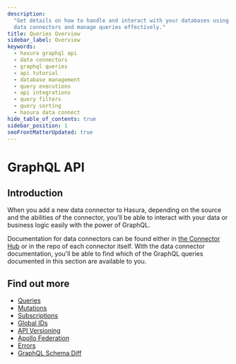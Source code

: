 ```yaml
---
description:
  "Get details on how to handle and interact with your databases using Hasura's GraphQL API. Learn methods to initialize
  data connectors and manage queries effectively."
title: Queries Overview
sidebar_label: Overview
keywords:
  - hasura graphql api
  - data connectors
  - graphql queries
  - api tutorial
  - database management
  - query executions
  - api integrations
  - query filters
  - query sorting
  - hasura data connect
hide_table_of_contents: true
sidebar_position: 1
seoFrontMatterUpdated: true
---
```



# GraphQL API

## Introduction

When you add a new data connector to Hasura, depending on the source and the abilities of the connector, you'll be able
to interact with your data or business logic easily with the power of GraphQL.

Documentation for data connectors can be found either in [the Connector Hub](https://hasura.io/connectors) or in the
repo of each connector itself. With the data connector documentation, you'll be able to find which of the GraphQL
queries documented in this section are available to you.

## Find out more

- [Queries](/graphql-api/queries/index.mdx)
- [Mutations](/graphql-api/mutations/index.mdx)
- [Subscriptions](/graphql-api/subscriptions/index.mdx)
- [Global IDs](/graphql-api/global-ids.mdx)
- [API Versioning](/graphql-api/versioning.mdx)
- [Apollo Federation](/graphql-api/apollo-federation.mdx)
- [Errors](/graphql-api/errors.mdx)
- [GraphQL Schema Diff](/graphql-api/graphql-schema-diff.mdx)
